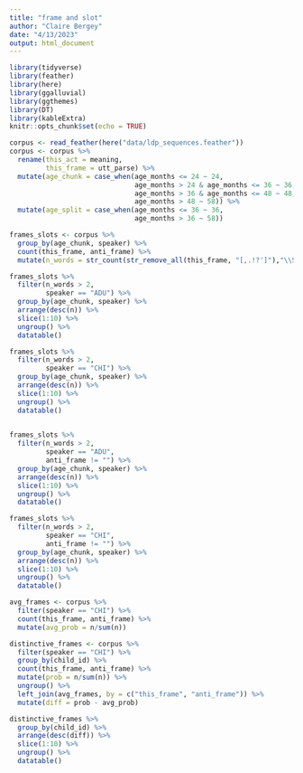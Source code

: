 ```yaml
---
title: "frame and slot"
author: "Claire Bergey"
date: "4/13/2023"
output: html_document
---
```


```r
library(tidyverse)
library(feather)
library(here)
library(ggalluvial)
library(ggthemes)
library(DT)
library(kableExtra)
knitr::opts_chunk$set(echo = TRUE)
```

```r
corpus <- read_feather(here("data/ldp_sequences.feather"))
corpus <- corpus %>%
  rename(this_act = meaning,
         this_frame = utt_parse) %>%
  mutate(age_chunk = case_when(age_months <= 24 ~ 24,
                               age_months > 24 & age_months <= 36 ~ 36,
                               age_months > 36 & age_months <= 48 ~ 48,
                               age_months > 48 ~ 58)) %>%
  mutate(age_split = case_when(age_months <= 36 ~ 36,
                               age_months > 36 ~ 58))
```

```r
frames_slots <- corpus %>%
  group_by(age_chunk, speaker) %>%
  count(this_frame, anti_frame) %>%
  mutate(n_words = str_count(str_remove_all(this_frame, "[,.!?']"),"\\S+"))

frames_slots %>%
  filter(n_words > 2,
         speaker == "ADU") %>%
  group_by(age_chunk, speaker) %>%
  arrange(desc(n)) %>%
  slice(1:10) %>%
  ungroup() %>%
  datatable()

frames_slots %>%
  filter(n_words > 2,
         speaker == "CHI") %>%
  group_by(age_chunk, speaker) %>%
  arrange(desc(n)) %>%
  slice(1:10) %>%
  ungroup() %>%
  datatable()
  

```


```r
frames_slots %>%
  filter(n_words > 2,
         speaker == "ADU",
         anti_frame != "") %>%
  group_by(age_chunk, speaker) %>%
  arrange(desc(n)) %>%
  slice(1:10) %>%
  ungroup() %>%
  datatable()

frames_slots %>%
  filter(n_words > 2,
         speaker == "CHI",
         anti_frame != "") %>%
  group_by(age_chunk, speaker) %>%
  arrange(desc(n)) %>%
  slice(1:10) %>%
  ungroup() %>%
  datatable()

```

```r
avg_frames <- corpus %>%
  filter(speaker == "CHI") %>%
  count(this_frame, anti_frame) %>%
  mutate(avg_prob = n/sum(n)) 

distinctive_frames <- corpus %>%
  filter(speaker == "CHI") %>%
  group_by(child_id) %>%
  count(this_frame, anti_frame) %>%
  mutate(prob = n/sum(n)) %>%
  ungroup() %>%
  left_join(avg_frames, by = c("this_frame", "anti_frame")) %>%
  mutate(diff = prob - avg_prob) 

distinctive_frames %>%
  group_by(child_id) %>%
  arrange(desc(diff)) %>%
  slice(1:10) %>%
  ungroup() %>%
  datatable()
  

```